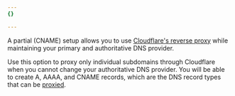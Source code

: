 ```yaml
---
{}

---
```



A partial (CNAME) setup allows you to use [Cloudflare's reverse proxy](/fundamentals/concepts/how-cloudflare-works/) while maintaining your primary and authoritative DNS provider.

Use this option to <GlossaryTooltip term="proxy status">proxy</GlossaryTooltip> only individual subdomains through Cloudflare when you cannot change your authoritative DNS provider. You will be able to create A, AAAA, and CNAME records, which are the DNS record types that can be [proxied](/dns/manage-dns-records/reference/proxied-dns-records/).
